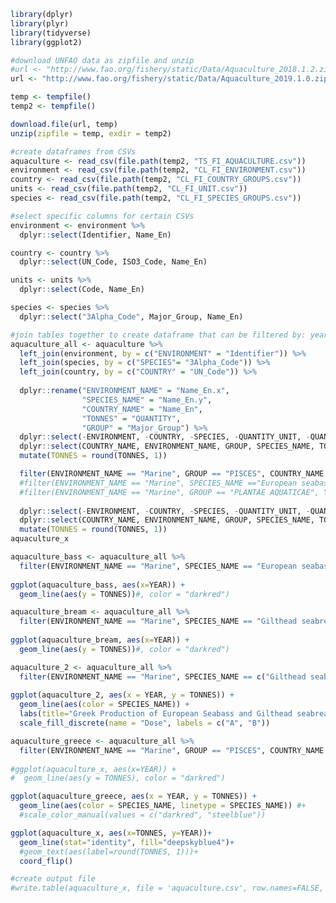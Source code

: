 
```r
library(dplyr)
library(plyr)
library(tidyverse)
library(ggplot2)
```

```r
#download UNFAO data as zipfile and unzip 
#url <- "http://www.fao.org/fishery/static/Data/Aquaculture_2018.1.2.zip"
url <- "http://www.fao.org/fishery/static/Data/Aquaculture_2019.1.0.zip"

temp <- tempfile()
temp2 <- tempfile()

download.file(url, temp)
unzip(zipfile = temp, exdir = temp2)
```

```r
#create dataframes from CSVs
aquaculture <- read_csv(file.path(temp2, "TS_FI_AQUACULTURE.csv"))
environment <- read_csv(file.path(temp2, "CL_FI_ENVIRONMENT.csv"))
country <- read_csv(file.path(temp2, "CL_FI_COUNTRY_GROUPS.csv"))
units <- read_csv(file.path(temp2, "CL_FI_UNIT.csv"))
species <- read_csv(file.path(temp2, "CL_FI_SPECIES_GROUPS.csv"))

#select specific columns for certain CSVs
environment <- environment %>% 
  dplyr::select(Identifier, Name_En)

country <- country %>% 
  dplyr::select(UN_Code, ISO3_Code, Name_En)

units <- units %>% 
  dplyr::select(Code, Name_En)

species <- species %>% 
  dplyr::select("3Alpha_Code", Major_Group, Name_En)
```

```r
#join tables together to create dataframe that can be filtered by: year (2016), enviornment (Marine), and species group (PISCES)
aquaculture_all <- aquaculture %>%
  left_join(environment, by = c("ENVIRONMENT" = "Identifier")) %>%
  left_join(species, by = c("SPECIES"= "3Alpha_Code")) %>%
  left_join(country, by = c("COUNTRY" = "UN_Code")) %>%
  
  dplyr::rename("ENVIRONMENT_NAME" = "Name_En.x", 
                "SPECIES_NAME" = "Name_En.y", 
                "COUNTRY_NAME" = "Name_En", 
                "TONNES" = "QUANTITY", 
                "GROUP" = "Major_Group") %>%
  dplyr::select(-ENVIRONMENT, -COUNTRY, -SPECIES, -QUANTITY_UNIT, -QUANTITY_SYMBOL, -VALUE_SYMBOL) %>%
  dplyr::select(COUNTRY_NAME, ENVIRONMENT_NAME, GROUP, SPECIES_NAME, TONNES, YEAR) %>%
  mutate(TONNES = round(TONNES, 1))
```

```r
  filter(ENVIRONMENT_NAME == "Marine", GROUP == "PISCES", COUNTRY_NAME == "Greece") %>% #all years
  #filter(ENVIRONMENT_NAME == "Marine", SPECIES_NAME =="European seabass", COUNTRY_NAME == "Greece") %>% #all years
  #filter(ENVIRONMENT_NAME == "Marine", GROUP == "PLANTAE AQUATICAE", YEAR == 2017) %>% #seaweed
  
  dplyr::select(-ENVIRONMENT, -COUNTRY, -SPECIES, -QUANTITY_UNIT, -QUANTITY_SYMBOL, -VALUE_SYMBOL) %>%
  dplyr::select(COUNTRY_NAME, ENVIRONMENT_NAME, GROUP, SPECIES_NAME, TONNES, YEAR) %>%
  mutate(TONNES = round(TONNES, 1))
aquaculture_x
```

```r
aquaculture_bass <- aquaculture_all %>%
  filter(ENVIRONMENT_NAME == "Marine", SPECIES_NAME == "European seabass", COUNTRY_NAME == "Greece") 
  
ggplot(aquaculture_bass, aes(x=YEAR)) + 
  geom_line(aes(y = TONNES))#, color = "darkred") 
```

```r
aquaculture_bream <- aquaculture_all %>%
  filter(ENVIRONMENT_NAME == "Marine", SPECIES_NAME == "Gilthead seabream", COUNTRY_NAME == "Greece") 
  
ggplot(aquaculture_bream, aes(x=YEAR)) + 
  geom_line(aes(y = TONNES))#, color = "darkred") 
```

```r
aquaculture_2 <- aquaculture_all %>%
  filter(ENVIRONMENT_NAME == "Marine", SPECIES_NAME == c("Gilthead seabream", "European seabass"), COUNTRY_NAME == "Greece") 
  
ggplot(aquaculture_2, aes(x = YEAR, y = TONNES)) + 
  geom_line(aes(color = SPECIES_NAME)) +
  labs(title="Greek Production of European Seabass and Gilthead seabream", x ="year", y="Tonnes") +
  scale_fill_discrete(name = "Dose", labels = c("A", "B"))

```


```r
aquaculture_greece <- aquaculture_all %>%
  filter(ENVIRONMENT_NAME == "Marine", GROUP == "PISCES", COUNTRY_NAME == "Greece") 
  
#ggplot(aquaculture_x, aes(x=YEAR)) + 
#  geom_line(aes(y = TONNES), color = "darkred") 

ggplot(aquaculture_greece, aes(x = YEAR, y = TONNES)) + 
  geom_line(aes(color = SPECIES_NAME, linetype = SPECIES_NAME)) #+ 
  #scale_color_manual(values = c("darkred", "steelblue"))
```

```r
ggplot(aquaculture_x, aes(x=TONNES, y=YEAR))+
  geom_line(stat="identity", fill="deepskyblue4")+
  #geom_text(aes(label=round(TONNES, 1)))+
  coord_flip() 
```


```r
#create output file
#write.table(aquaculture_x, file = 'aquaculture.csv', row.names=FALSE, col.names = TRUE, sep=",")
```









